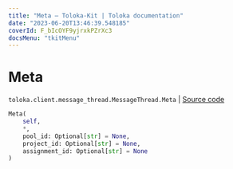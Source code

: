 ```yaml
---
title: "Meta — Toloka-Kit | Toloka documentation"
date: "2023-06-20T13:46:39.548185"
coverId: F_bIcOYF9yjrxkPZrXc3
docsMenu: "tkitMenu"
---
```


# Meta

`toloka.client.message_thread.MessageThread.Meta` | [Source code](https://github.com/Toloka/toloka-kit/blob/v1.2.0/src/client/message_thread.py#L118)

```python
Meta(
    self,
    *,
    pool_id: Optional[str] = None,
    project_id: Optional[str] = None,
    assignment_id: Optional[str] = None
)
```